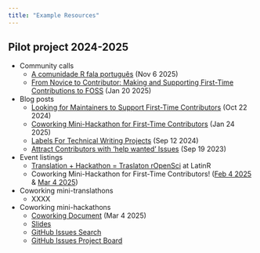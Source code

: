 ```yaml
---
title: "Example Resources"
---
```


## Pilot project 2024-2025

- Community calls
    - [A comunidade R fala português](https://ropensci.org/commcalls/translation-portuguese/) (Nov 6 2025)
    - [From Novice to Contributor: Making and Supporting First-Time Contributions to FOSS](https://ropensci.org/commcalls/first-time-contributor/) (Jan 20 2025)

- Blog posts
    - [Looking for Maintainers to Support First-Time Contributors](https://ropensci.org/blog/2024/10/22/first-time-contributions/) (Oct 22 2024)
    - [Coworking Mini-Hackathon for First-Time Contributors](https://ropensci.org/blog/2025/01/24/coworking-hackathons/) (Jan 24 2025)
    - [Labels For Technical Writing Projects](https://ropensci.org/blog/2024/09/12/labels-writing-projects/) (Sep 12 2024)
    - [Attract Contributors with ‘help wanted’ Issues](https://ropensci.org/blog/2023/09/19/help-wanted/) (Sep 19 2023)
    
- Event listings
    - [Translation + Hackathon = Traslaton rOpenSci](https://latinr.org/en/cronograma/translaton/translaton-en.html) at LatinR
    - Coworking Mini-Hackathon for First-Time Contributors! ([Feb 4 2025](https://ropensci.org/events/coworking-2025-02/) & [Mar 4 2025](https://ropensci.org/events/coworking-2025-03/))
    
- Coworking mini-translathons
    - XXXX
    
- Coworking mini-hackathons
  - [Coworking Document](https://docs.google.com/document/d/1juXuCMvz7a9BX_VK6SO4QCs7T78BZDHAs589wHjL3Ug/edit?tab=t.0#heading=h.jja0j3hbdd5p) (Mar 4 2025)
  - [Slides](https://docs.google.com/presentation/d/1mMeMkt2Vy7B-ablhimxc2voEyqWOcTN-obuIUkgI1cE/edit?usp=sharing)
  - [GitHub Issues Search](https://github.com/search?q=label%3Aro-hackathon-2025&type=issues)
  - [GitHub Issues Project Board](https://github.com/orgs/rosadmin/projects/14/views/1)
